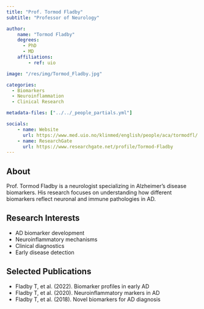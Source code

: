 ```yaml
---
title: "Prof. Tormod Fladby"
subtitle: "Professor of Neurology"

author:
    name: "Tormod Fladby"
    degrees:
      - PhD
      - MD
    affiliations:
        - ref: uio

image: "/res/img/Tormod_Fladby.jpg"

categories:
  - Biomarkers
  - Neuroinflammation
  - Clinical Research

metadata-files: ["../../_people_partials.yml"]

socials:
    - name: Website
      url: https://www.med.uio.no/klinmed/english/people/aca/tormodfl/
    - name: ResearchGate
      url: https://www.researchgate.net/profile/Tormod-Fladby
---
```


## About

Prof. Tormod Fladby is a neurologist specializing in Alzheimer's disease biomarkers. His research focuses on understanding how different biomarkers reflect neuronal and immune pathologies in AD.

## Research Interests

- AD biomarker development
- Neuroinflammatory mechanisms
- Clinical diagnostics
- Early disease detection

## Selected Publications

- Fladby T, et al. (2022). Biomarker profiles in early AD
- Fladby T, et al. (2020). Neuroinflammatory markers in AD
- Fladby T, et al. (2018). Novel biomarkers for AD diagnosis 